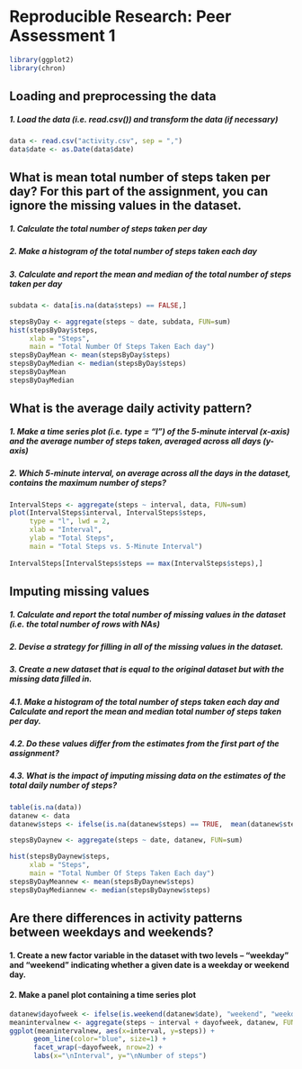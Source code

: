 # Reproducible Research: Peer Assessment 1

```{r}

library(ggplot2)
library(chron)
```

## Loading and preprocessing the data
##### 1. Load the data (i.e. read.csv()) and transform the data (if necessary)

```{r}
data <- read.csv("activity.csv", sep = ",")
data$date <- as.Date(data$date)
```

## What is mean total number of steps taken per day? For this part of the assignment, you can ignore the missing values in the dataset.
##### 1. Calculate the total number of steps taken per day
##### 2. Make a histogram of the total number of steps taken each day
##### 3. Calculate and report the mean and median of the total number of steps taken per day

```{r}
subdata <- data[is.na(data$steps) == FALSE,]

stepsByDay <- aggregate(steps ~ date, subdata, FUN=sum)
hist(stepsByDay$steps,  
     xlab = "Steps", 
     main = "Total Number Of Steps Taken Each day")
stepsByDayMean <- mean(stepsByDay$steps)
stepsByDayMedian <- median(stepsByDay$steps)
stepsByDayMean
stepsByDayMedian	
```

## What is the average daily activity pattern?
##### 1. Make a time series plot (i.e. type = "l") of the 5-minute interval (x-axis) and the average number of steps taken, averaged across all days (y-axis)
##### 2. Which 5-minute interval, on average across all the days in the dataset, contains the maximum number of steps? 

```{r}
IntervalSteps <- aggregate(steps ~ interval, data, FUN=sum)
plot(IntervalSteps$interval, IntervalSteps$steps, 
     type = "l", lwd = 2,
     xlab = "Interval", 
     ylab = "Total Steps",
     main = "Total Steps vs. 5-Minute Interval")
	 
IntervalSteps[IntervalSteps$steps == max(IntervalSteps$steps),]
```


## Imputing missing values
##### 1. Calculate and report the total number of missing values in the dataset (i.e. the total number of rows with NAs)
##### 2. Devise a strategy for filling in all of the missing values in the dataset.
##### 3. Create a new dataset that is equal to the original dataset but with the missing data filled in.
##### 4.1. Make a histogram of the total number of steps taken each day and Calculate and report the mean and median total number of steps taken per day.
##### 4.2. Do these values differ from the estimates from the first part of the assignment?
##### 4.3. What is the impact of imputing missing data on the estimates of the total daily number of steps?

```{r}
table(is.na(data))
datanew <- data
datanew$steps <- ifelse(is.na(datanew$steps) == TRUE,  mean(datanew$steps, na.rm = TRUE), datanew$steps)

stepsByDaynew <- aggregate(steps ~ date, datanew, FUN=sum)

hist(stepsByDaynew$steps,  
     xlab = "Steps", 
     main = "Total Number Of Steps Taken Each day")
stepsByDayMeannew <- mean(stepsByDaynew$steps)
stepsByDayMediannew <- median(stepsByDaynew$steps)
```

## Are there differences in activity patterns between weekdays and weekends?
#### 1. Create a new factor variable in the dataset with two levels – “weekday” and “weekend” indicating whether a given date is a weekday or weekend day.
#### 2. Make a panel plot containing a time series plot

```{r}
datanew$dayofweek <- ifelse(is.weekend(datanew$date), "weekend", "weekday")
meanintervalnew <- aggregate(steps ~ interval + dayofweek, datanew, FUN=mean)
ggplot(meanintervalnew, aes(x=interval, y=steps)) + 
      geom_line(color="blue", size=1) + 
      facet_wrap(~dayofweek, nrow=2) +
      labs(x="\nInterval", y="\nNumber of steps")
```
